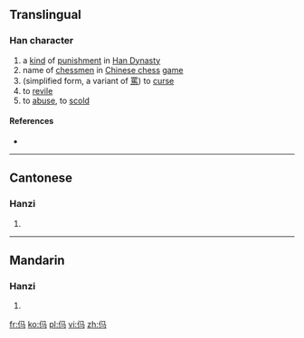 ==Translingual==

===Han character===
{{Han char|rn=9|rad=人|as=03|sn=5|four=|canj=ONVM|ids=⿰[[亻]][[马]]}}

# a [[kind]] of [[punishment]] in [[w:Han Dynasty|Han Dynasty]]
# name of [[chessmen]] in [[Chinese chess]] [[game]]
# (simplified form, a variant of [[罵]]) to [[curse]]
# to [[revile]]
# to [[abuse]], to [[scold]]
<!--Note: Interestingly, Unihan does not link 㐷 to 傌-->

====References====
* {{Han ref|kx=0094.051|uh=3437|ud=13367}}

----

==Cantonese==

===Hanzi===
{{yue-hanzi|jyut=[[maa6]]|y=ma6}}

# {{defn|lang=yue|sort=人03}}

----

==Mandarin==

===Hanzi===
{{cmn-hanzi|pin=[[mǎ]] ([[ma3]]), [[mà]] ([[ma4]]), [[mián]] ([[mian2]])|wg=ma<sup>3</sup>, ma<sup>4</sup>, mien<sup>2</sup>}}

# {{defn|lang=cmn|sort=人03}}

[[fr:㐷]]
[[ko:㐷]]
[[pl:㐷]]
[[vi:㐷]]
[[zh:㐷]]